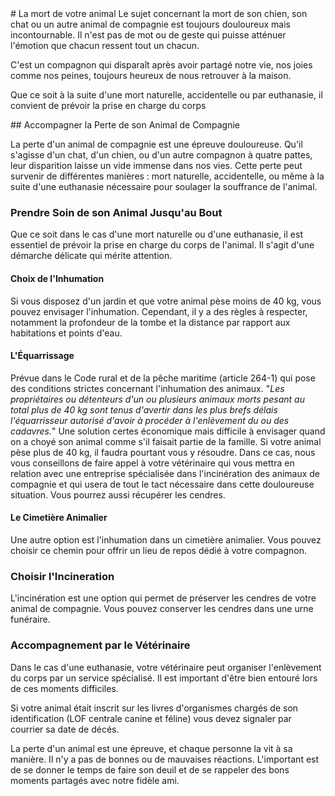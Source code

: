 
<TitlePanel>
# La mort de votre animal
Le sujet concernant la mort de son chien, son chat ou un autre animal de compagnie est toujours douloureux mais incontournable.
 Il n'est pas de mot ou de geste qui puisse atténuer l'émotion que chacun ressent tout un chacun.

C'est un compagnon qui disparaît après avoir partagé notre vie, nos joies comme nos peines, toujours heureux de nous retrouver à la maison.

Que ce soit à la suite d'une mort naturelle, accidentelle ou par euthanasie, il convient de prévoir la prise en charge du corps

</TitlePanel>

<TextPanel>
## Accompagner la Perte de son Animal de Compagnie

La perte d'un animal de compagnie est une épreuve douloureuse. Qu'il s'agisse d'un chat, d'un chien, ou d'un autre compagnon à quatre pattes, leur disparition laisse un vide immense dans nos vies. Cette perte peut survenir de différentes manières : mort naturelle, accidentelle, ou même à la suite d'une euthanasie nécessaire pour soulager la souffrance de l'animal.

### Prendre Soin de son Animal Jusqu'au Bout

Que ce soit dans le cas d'une mort naturelle ou d'une euthanasie, il est essentiel de prévoir la prise en charge du corps de l'animal. Il s'agit d'une démarche délicate qui mérite attention.

#### Choix de l'Inhumation

Si vous disposez d'un jardin et que votre animal pèse moins de 40 kg, vous pouvez envisager l'inhumation. Cependant, il y a des règles à respecter, notamment la profondeur de la tombe et la distance par rapport aux habitations et points d'eau.

#### L'Équarrissage

Prévue dans le Code rural et de la pêche maritime (article 264-1) qui pose des conditions strictes concernant l'inhumation des animaux.
"_Les propriétaires ou détenteurs d'un ou plusieurs animaux morts pesant au total plus de 40 kg sont tenus d'avertir dans les plus brefs délais l'équarrisseur autorisé d'avoir à procéder à l'enlèvement du ou des cadavres._"
Une solution certes économique mais difficile à envisager quand on a choyé son animal comme s'il faisait partie de la famille. Si votre animal pèse plus de 40 kg, il faudra pourtant vous y résoudre. Dans ce cas, nous vous conseillons de faire appel à votre vétérinaire qui vous mettra en relation avec une entreprise spécialisée dans l'incinération des animaux de compagnie et qui usera de tout le tact nécessaire dans cette douloureuse situation. Vous pourrez aussi récupérer les cendres.

#### Le Cimetière Animalier

Une autre option est l'inhumation dans un cimetière animalier. Vous pouvez choisir ce chemin pour offrir un lieu de repos dédié à votre compagnon.

### Choisir l'Incineration

L'incinération est une option qui permet de préserver les cendres de votre animal de compagnie. Vous pouvez conserver les cendres dans une urne funéraire.

### Accompagnement par le Vétérinaire

Dans le cas d'une euthanasie, votre vétérinaire peut organiser l'enlèvement du corps par un service spécialisé. Il est important d'être bien entouré lors de ces moments difficiles.

Si votre animal était inscrit sur les livres d'organismes chargés de son identification (LOF centrale canine et féline) vous devez signaler par courrier sa date de décés.

La perte d'un animal est une épreuve, et chaque personne la vit à sa manière. Il n'y a pas de bonnes ou de mauvaises réactions. L'important est de se donner le temps de faire son deuil et de se rappeler des bons moments partagés avec notre fidèle ami.

</TextPanel>
